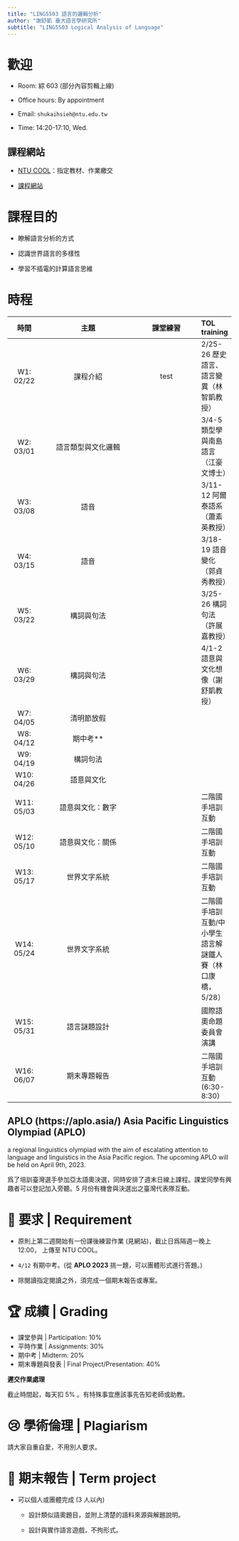 ```yaml
---
title: "LING5503 語言的邏輯分析"
author: "謝舒凱 臺大語言學研究所"
subtitle: "LING5503 Logical Analysis of Language"
---
```


# 歡迎


- Room: 綜 603 (部分內容剪輯上線)

- Office hours: By appointment

- Email: `shukaihsieh@ntu.edu.tw`

- Time: 14:20-17:10, Wed.

## 課程網站

- [NTU COOL](https://cool.ntu.edu.tw/courses/26600)：指定教材、作業繳交

- [課程網站](lopentu.github.io/lal/)



# 課程目的

- 瞭解語言分析的方式

- 認識世界語言的多樣性

- 學習不插電的計算語言思維


# 時程

| 時間           | 主題                                     | 課堂練習                   | TOL training            |
|:-------------:|:----------------------------------------:|:--------------------------:|:--------------|
| W1: 02/22  | 課程介紹             | test         |  2/25-26 歷史語言、語言變異（林智凱教授）|
| W2: 03/01 | 語言類型與文化邏輯     |                 | 3/4-5 類型學與南島語言（江豪文博士）|
| W3: 03/08  | 語音               |               |3/11-12 阿爾泰語系（蕭素英教授） |
| W4: 03/15   | 語音 |                             |3/18-19 語音變化（郭貞秀教授） |
| W5: 03/22   | 構詞與句法 |                |3/25-26 構詞句法（許展嘉教授）|
| W6: 03/29   | 構詞與句法           |        | 4/1-2 語意與文化想像（謝舒凱教授）|
| W7: 04/05  | 清明節放假                |  ||
| W8: 04/12   | 期中考**       |            |                  |
| W9: 04/19   | 構詞句法                     | |                             |
| W10: 04/26   | 語意與文化     |          ||
| W11: 05/03   | 語意與文化：數字     |         | 二階國手培訓互動|
| W12: 05/10  |語意與文化：關係 ||二階國手培訓互動|
| W13: 05/17  |世界文字系統||二階國手培訓互動|
| W14: 05/24 |世界文字系統||二階國手培訓互動/中小學生語言解謎鐵人賽（林口康橋，5/28）|
| W15: 05/31 |語言謎題設計||國際語奧命題委員會演講|
| W16: 06/07 |期末專題報告||二階國手培訓互動 (6:30-8:30)|


::: {.callout-tip}
## APLO (https://aplo.asia/) Asia Pacific Linguistics Olympiad (APLO) 
a regional linguistics olympiad with the aim of escalating attention to language and linguistics in the Asia Pacific region. The upcoming APLO will be held on April 9th, 2023.  
:::

::: {.callout-important}
爲了培訓臺灣選手參加亞太語奧決選，同時安排了週末日線上課程。課堂同學有興趣者可以登記加入旁聽。5 月份有機會與決選出之臺灣代表隊互動。
:::

# 🐇 要求 | Requirement

- 原則上第二週開始有一份課後練習作業 (見網站)，截止日爲隔週一晚上12:00， 上傳至 NTU COOL。

- `4/12` 有期中考。(從 **APLO 2023** 挑一題，可以團體形式進行答題。)

- 除閱讀指定閱讀之外，須完成一個期末報告或專案。


# 🏆 成績 | Grading

- 課堂參與 | Participation: 10%
- 平時作業 | Assignments: 30%
- 期中考 | Midterm: 20% 
- 期末專題與發表 | Final Project/Presentation: 40%

**遲交作業處理**

截止時間起，每天扣 5% 。有特殊事宜應該事先告知老師或助教。

# 😢 學術倫理 | Plagiarism

請大家自重自愛，不用別人要求。

# 🧠 期末報告 | Term project

- 可以個人或團體完成 (3 人以內)

    - 設計類似語奧題目，並附上清楚的語料來源與解題說明。
    
    - 設計與實作語言遊戲，不拘形式。

